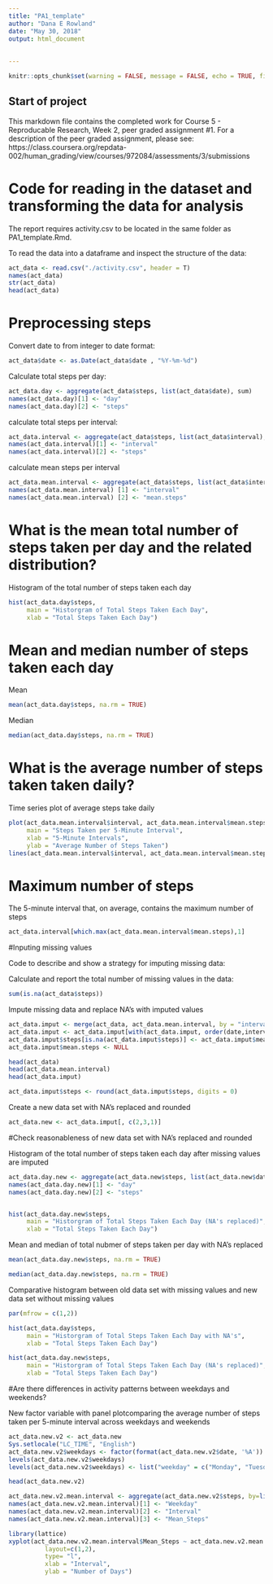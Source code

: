 ---
title: "PA1_template"
author: "Dana E Rowland"
date: "May 30, 2018"
output: html_document 
  
    
---

```{r setup, include=FALSE}
knitr::opts_chunk$set(warning = FALSE, message = FALSE, echo = TRUE, fig.align = "center", fig.width = 7.25, fig.height = 6)
```

## Start of project

This markdown file contains the completed work for Course 5 - Reproducable Research, Week 2, peer graded assignment #1. 
For a description of the peer graded assignment, please see: https://class.coursera.org/repdata-002/human_grading/view/courses/972084/assessments/3/submissions 


# Code for reading in the dataset and transforming the data for analysis

The report requires activity.csv to be located in the same folder as PA1_template.Rmd.

To read the data into a dataframe and inspect the structure of the data:

```{r}
act_data <- read.csv("./activity.csv", header = T)
names(act_data)
str(act_data)
head(act_data)
```

# Preprocessing steps

Convert date to from integer to date format:

```{r}
act_data$date <- as.Date(act_data$date , "%Y-%m-%d")
```

Calculate total steps per day:

```{r}
act_data.day <- aggregate(act_data$steps, list(act_data$date), sum)
names(act_data.day)[1] <- "day"
names(act_data.day)[2] <- "steps"
```

calculate total steps per interval:

```{r}
act_data.interval <- aggregate(act_data$steps, list(act_data$interval), sum, na.rm=TRUE, na.action=NULL)
names(act_data.interval)[1] <- "interval"
names(act_data.interval)[2] <- "steps"
```

calculate mean steps per interval

```{r}
act_data.mean.interval <- aggregate(act_data$steps, list(act_data$interval), mean, na.rm=TRUE, na.action=NULL)
names(act_data.mean.interval) [1] <- "interval"
names(act_data.mean.interval) [2] <- "mean.steps"
```

# What is the mean total number of steps taken per day and the related distribution?

Histogram of the total number of steps taken each day

```{r}
hist(act_data.day$steps, 
     main = "Historgram of Total Steps Taken Each Day",
     xlab = "Total Steps Taken Each Day")
```

# Mean and median number of steps taken each day

Mean

```{r}
mean(act_data.day$steps, na.rm = TRUE)
```
Median

```{r}

median(act_data.day$steps, na.rm = TRUE)
```
# What is the average number of steps taken taken daily?

Time series plot of average steps take daily

```{r}
plot(act_data.mean.interval$interval, act_data.mean.interval$mean.steps, type = "n", 
     main = "Steps Taken per 5-Minute Interval", 
     xlab = "5-Minute Intervals", 
     ylab = "Average Number of Steps Taken")
lines(act_data.mean.interval$interval, act_data.mean.interval$mean.steps, type = "l")
```

# Maximum number of steps

The 5-minute interval that, on average, contains the maximum number of steps

```{r}
act_data.interval[which.max(act_data.mean.interval$mean.steps),1]
```

#Inputing missing values

Code to describe and show a strategy for imputing missing data:

Calculate and report the total number of missing values in the data:

```{r}
sum(is.na(act_data$steps))
```

Impute missing data and replace NA's with imputed values

```{r}
act_data.imput <- merge(act_data, act_data.mean.interval, by = "interval", sort = FALSE)
act_data.imput <- act_data.imput[with(act_data.imput, order(date,interval)), ] 
act_data.imput$steps[is.na(act_data.imput$steps)] <- act_data.imput$mean.steps[is.na(act_data.imput$steps)]
act_data.imput$mean.steps <- NULL

head(act_data)
head(act_data.mean.interval)
head(act_data.imput)

act_data.imput$steps <- round(act_data.imput$steps, digits = 0)
```
Create a new data set with NA's replaced and rounded

```{r}
act_data.new <- act_data.imput[, c(2,3,1)]
```

#Check reasonableness of new data set with NA's replaced and rounded

Histogram of the total number of steps taken each day after missing values are imputed

```{r}
act_data.day.new <- aggregate(act_data.new$steps, list(act_data.new$date), sum)
names(act_data.day.new)[1] <- "day"
names(act_data.day.new)[2] <- "steps"


hist(act_data.day.new$steps, 
     main = "Historgram of Total Steps Taken Each Day (NA's replaced)",
     xlab = "Total Steps Taken Each Day")
```

Mean and median of total nubmer of steps taken per day with NA's replaced

```{r}
mean(act_data.day.new$steps, na.rm = TRUE)

median(act_data.day.new$steps, na.rm = TRUE)
```

Comparative histogram between old data set with missing values and new data set without missing values

```{r}
par(mfrow = c(1,2))

hist(act_data.day$steps, 
     main = "Historgram of Total Steps Taken Each Day with NA's",
     xlab = "Total Steps Taken Each Day")

hist(act_data.day.new$steps, 
     main = "Historgram of Total Steps Taken Each Day (NA's replaced)",
     xlab = "Total Steps Taken Each Day")
```

#Are there differences in activity patterns between weekdays and weekends?

New factor variable with panel plotcomparing the average number of steps taken per 5-minute interval across weekdays and weekends

```{r}
act_data.new.v2 <- act_data.new
Sys.setlocale("LC_TIME", "English")
act_data.new.v2$weekdays <- factor(format(act_data.new.v2$date, '%A'))
levels(act_data.new.v2$weekdays)
levels(act_data.new.v2$weekdays) <- list("weekday" = c("Monday", "Tuesday", "Wednesday", "Thursday", "Friday"), "weekend" = c("Saturday", "Sunday"))

head(act_data.new.v2)

act_data.new.v2.mean.interval <- aggregate(act_data.new.v2$steps, by=list(act_data.new.v2$weekdays, act_data.new.v2$interval), mean, na.rm=TRUE, na.action=NULL)
names(act_data.new.v2.mean.interval)[1] <- "Weekday"
names(act_data.new.v2.mean.interval)[2] <- "Interval"
names(act_data.new.v2.mean.interval)[3] <- "Mean_Steps"

library(lattice)
xyplot(act_data.new.v2.mean.interval$Mean_Steps ~ act_data.new.v2.mean.interval$Interval | act_data.new.v2.mean.interval$Weekday,
          layout=c(1,2), 
          type= "l", 
          xlab = "Interval", 
          ylab = "Number of Days")
```

